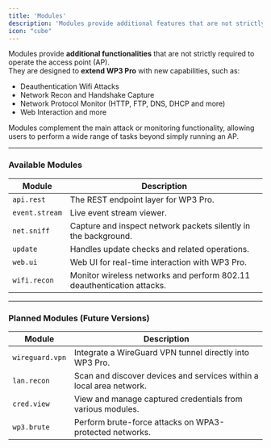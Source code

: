 ```yaml
---
title: 'Modules'
description: 'Modules provide additional features that are not strictly required for running an access point.'
icon: "cube"
---
```


Modules provide **additional functionalities** that are not strictly required to operate the access point (AP).  
They are designed to **extend WP3 Pro** with new capabilities, such as:

- Deauthentication Wifi Attacks  
- Network Recon and Handshake Capture
- Network Protocol Monitor (HTTP, FTP, DNS, DHCP and more)
- Web Interaction and more  

Modules complement the main attack or monitoring functionality, allowing users to perform a wide range of tasks beyond simply running an AP.

---

### Available Modules

| Module         | Description |
|----------------|-------------|
| `api.rest`     | The REST endpoint layer for WP3 Pro. |
| `event.stream` | Live event stream viewer. |
| `net.sniff`    | Capture and inspect network packets silently in the background. |
| `update`       | Handles update checks and related operations. |
| `web.ui`       | Web UI for real-time interaction with WP3 Pro. |
| `wifi.recon`   | Monitor wireless networks and perform 802.11 deauthentication attacks. |

---

### Planned Modules (Future Versions)

| Module           | Description |
|------------------|-------------|
| `wireguard.vpn`  | Integrate a WireGuard VPN tunnel directly into WP3 Pro. |
| `lan.recon`      | Scan and discover devices and services within a local area network. |
| `cred.view`      | View and manage captured credentials from various modules. |
| `wp3.brute`      | Perform brute-force attacks on WPA3-protected networks. |


